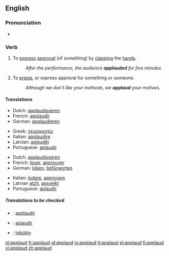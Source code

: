 ==English==

===Pronunciation===
*{{audio|en-us-applaud.ogg|Audio (US)}}

===Verb===
{{en-verb}}

# {{context|transitive|intransitive}} To [[express]] [[approval]] (of something) by [[clap|clapping]] the [[hand]]s.
#:''After the performance, the audience '''applauded''' for five minutes''
# {{context|transitive|intransitive}} To [[praise]], or express approval for something or someone.
#:''Although we don't like your methods, we '''applaud''' your motives.''

====Translations====

{{trans-top|To express approval by clapping}}
*Dutch: [[applaudisseren]]
*French: [[applaudir]]
*German: [[applaudieren]]
{{trans-mid}}
*Greek: [[χειροκροτώ]]
*Italian: [[applaudire]]
*Latvian: [[aplaudēt]]
*Portuguese: [[aplaudir]]
{{trans-bottom}}

{{trans-top|To praise, or express approval by words}}
*Dutch: [[applaudisseren]]
*French: [[louer]], [[approuver]]
*German: [[loben]], [[befürworten]]
{{trans-mid}}
*Italian: [[lodare]], [[approvare]]
*Latvian [[atzīt]], [[apsveikt]]
*Portuguese: [[aplaudir]]
{{trans-bottom}}

=====Translations to be checked=====
{{checktrans}}
*{{ttbc|Interlingua}}: [[applaudir]]
*{{ttbc|Spanish}}: [[aplaudir]]
*{{ttbc|Volapük}}: [[lobülön]]

[[el:applaud]]
[[fr:applaud]]
[[gl:applaud]]
[[io:applaud]]
[[it:applaud]]
[[pl:applaud]]
[[fi:applaud]]
[[vi:applaud]]
[[zh:applaud]]